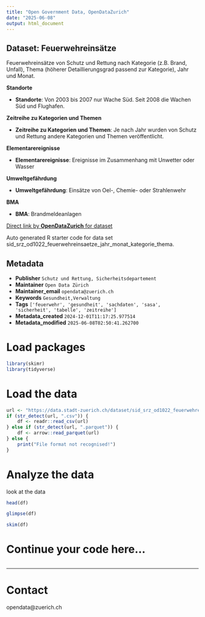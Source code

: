 ```yaml
---
title: "Open Government Data, OpenDataZurich"
date: "2025-06-08"
output: html_document
---
```


## Dataset: Feuerwehreinsätze

Feuerwehreinsätze von Schutz und Rettung nach Kategorie (z.B. Brand, Unfall), Thema (höherer Detaillierungsgrad passend zur Kategorie), Jahr und Monat.

**Standorte**

- **Standorte**: 
Von 2003 bis 2007 nur Wache Süd. Seit 2008 die Wachen Süd und Flughafen.
 

[]()

**Zeitreihe zu Kategorien und Themen**

- **Zeitreihe zu Kategorien und Themen**: 
Je nach Jahr wurden von Schutz und Rettung andere Kategorien und Themen veröffentlicht.
 

[]()

**Elementarereignisse**

- **Elementarereignisse**: 
Ereignisse im Zusammenhang mit Unwetter oder Wasser
 

[]()

**Umweltgefährdung**

- **Umweltgefährdung**: 
Einsätze von Oel-, Chemie- oder Strahlenwehr 


[]()

**BMA**

- **BMA**: 
Brandmeldeanlagen
 

[]()



[Direct link by **OpenDataZurich** for dataset](https://data.stadt-zuerich.ch/dataset/sid_srz_od1022_feuerwehreinsaetze_jahr_monat_kategorie_thema)

Auto generated R starter code for data set sid_srz_od1022_feuerwehreinsaetze_jahr_monat_kategorie_thema.

## Metadata

- **Publisher** `Schutz und Rettung, Sicherheitsdepartement`
- **Maintainer** `Open Data Zürich`
- **Maintainer_email** `opendata@zuerich.ch`
- **Keywords** `Ge­sund­heit,Ver­walt­ung`
- **Tags** `['feuerwehr', 'gesundheit', 'sachdaten', 'sasa', 'sicherheit', 'tabelle', 'zeitreihe']`
- **Metadata_created** `2024-12-01T11:17:25.977514`
- **Metadata_modified** `2025-06-08T02:50:41.262700`


# Load packages

```r
library(skimr)
library(tidyverse)
```

# Load the data

```r
url <- "https://data.stadt-zuerich.ch/dataset/sid_srz_od1022_feuerwehreinsaetze_jahr_monat_kategorie_thema/download/GES102OD1022.csv"
if (str_detect(url, ".csv")) {
    df <- readr::read_csv(url)
} else if (str_detect(url, ".parquet")) {
    df <- arrow::read_parquet(url)
} else {
    print("File format not recognised!")
}
```

# Analyze the data

look at the data
```r
head(df)
```

```r
glimpse(df)
```

```r
skim(df)
```

# Continue your code here...

```r

```

------------------------------------------------------------------------

# Contact

opendata@zuerich.ch
